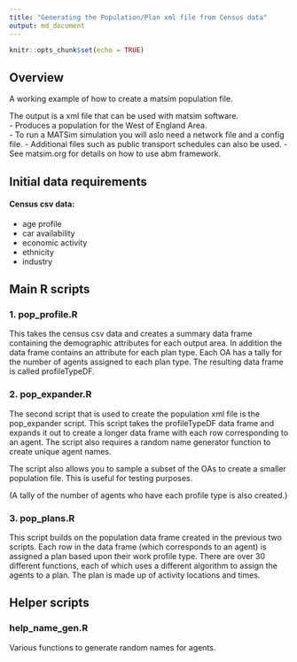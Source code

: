 ```yaml
---
title: "Generating the Population/Plan xml file from Census data"
output: md_document
---
```


```r
knitr::opts_chunk$set(echo = TRUE)
```

## Overview

A working example of how to create a matsim population file.

The output is a xml file that can be used with matsim software.  
- Produces a population for the West of England Area.  
- To run a MATSim simulation you will aslo need a network file and a config file.
- Additional files such as public transport schedules can also be used.
- See matsim.org for details on how to use abm framework.  

## Initial data requirements

#### Census csv data:
- age profile
- car availability
- economic activity
- ethnicity
- industry



## Main R scripts

### 1. pop_profile.R
This takes the census csv data and creates a summary data frame containing the demographic attributes for each output area.
In addition the data frame contains an attribute for each plan type. Each OA has a tally for the number of agents assigned to each plan type. The resulting data frame is called profileTypeDF.

### 2. pop_expander.R
The second script that is used to create the population xml file is the pop_expander script. This script takes the profileTypeDF data frame and expands it out to create a longer data frame with each row corresponding to an agent. The script also requires a random name generator function to create unique agent names.

The script also allows you to sample a subset of the OAs to create a smaller population file. This is useful for testing purposes.

(A tally of the number of agents who have each profile type is also created.)

### 3. pop_plans.R
This script builds on the population data frame created in the previous two scripts. Each row in the data frame (which corresponds to an agent) is assigned a plan based upon their work profile type. There are over 30 different functions, each of which uses a different algorithm to assign the agents to a plan. The plan is made up of activity locations and times. 

## Helper scripts

### help_name_gen.R
Various functions to generate random names for agents.


